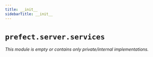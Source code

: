 ```yaml
---
title: __init__
sidebarTitle: __init__
---
```


# `prefect.server.services`

*This module is empty or contains only private/internal implementations.*
